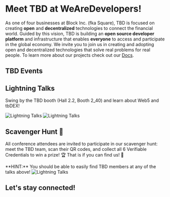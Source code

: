 # Meet TBD at WeAreDevelopers!

As one of four businesses at Block Inc. (fka Square), TBD is focused on creating **open** and **decentralized** technologies to connect the financial world. 
Guided by this vision, TBD is building an **open source developer platform** and infrastructure that enables **everyone** to access and participate in the global economy. 
We invite you to join us in creating and adopting open and decentralized technologies that solve real problems for real people.
To learn more about our projects check out our [Docs](https://developer.tbd.website/docs/).

## TBD Events
<ConferenceSchedule />

## Lightning Talks
<p style={{ fontSize: '19px' }}> Swing by the TBD booth (Hall 2.2, Booth 2_40) and learn about Web5 and tbDEX!</p>
<img src="/img/lightningTalkWad1.png" style={{ width: '90%', height: 'auto' }} alt="Lightning Talks" /> 
<img src="/img/lightningTalkWad.png" style={{ width: '90%', height: 'auto', paddingBottom: '40px' }} alt="Lightning Talks" /> 


## Scavenger Hunt 🔎
<p style={{ fontSize: '19px', paddingBottom: '30px' }}> All conference attendees are invited to participate in our scavenger hunt: meet the TBD team, scan their QR codes, and collect all 6 Verifiable Credentials to win a prize! 🏆 That is if you can find us! 👀 </p>
**HINT:** You should be able to easily find TBD members at any of the talks above!
<img src="/img/scavengerHunt.png" style={{ width: '90%', height: 'auto', paddingBottom: '40px' }} alt="Lightning Talks" /> 


## Let's stay connected!
<ConferenceCommunity />